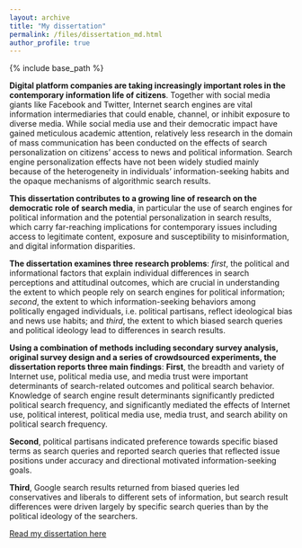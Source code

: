 ```yaml
---
layout: archive
title: "My dissertation"
permalink: /files/dissertation_md.html
author_profile: true
---
```


{% include base_path %}

**Digital platform companies are taking increasingly important roles in the contemporary information life of citizens**. Together with social media giants like Facebook and Twitter, Internet search engines are vital information intermediaries that could enable, channel, or inhibit exposure to diverse media. While social media use and their democratic impact have gained meticulous academic attention, relatively less research in the domain of mass communication has been conducted on the effects of search personalization on citizens’ access to news and political information. Search engine personalization effects have not been widely studied mainly because of the heterogeneity in individuals’ information-seeking habits and the opaque mechanisms of algorithmic search results. 

**This dissertation contributes to a growing line of research on the democratic role of search media**, in particular the use of search engines for political information and the potential personalization in search results, which carry far-reaching implications for contemporary issues including access to legitimate content, exposure and susceptibility to misinformation, and digital information disparities.

**The dissertation examines three research problems**: *first*, the political and informational factors that explain individual differences in search perceptions and attitudinal outcomes, which are crucial in understanding the extent to which people rely on search engines for political information; *second*, the extent to which information-seeking behaviors among politically engaged individuals, i.e. political partisans, reflect ideological bias and news use habits; and *third*, the extent to which biased search queries and political ideology lead to differences in search results.

**Using a combination of methods including secondary survey analysis, original survey design and a series of crowdsourced experiments, the dissertation reports three main findings**: **First**, the breadth and variety of Internet use, political media use, and media trust were important determinants of search-related outcomes and political search behavior. Knowledge of search engine result determinants significantly predicted political search frequency, and significantly mediated the effects of Internet use, political interest, political media use, media trust, and search ability on political search frequency. 

**Second**, political partisans indicated preference towards specific biased terms as search queries and reported search queries that reflected issue positions under accuracy and directional motivated information-seeking goals. 

**Third**, Google search results returned from biased queries led conservatives and liberals to different sets of information, but search result differences were driven largely by specific search queries than by the political ideology of the searchers.

[Read my dissertation here](http://chautong.github.io/files/dissertation.pdf)

